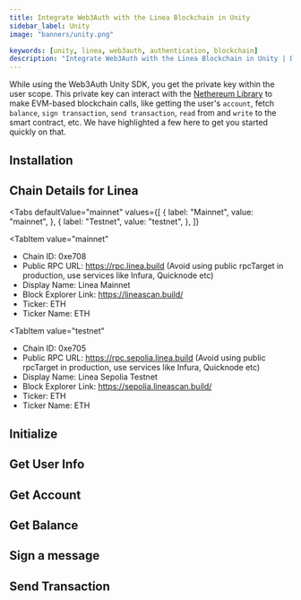 ```yaml
---
title: Integrate Web3Auth with the Linea Blockchain in Unity
sidebar_label: Unity
image: "banners/unity.png"

keywords: [unity, linea, web3auth, authentication, blockchain]
description: "Integrate Web3Auth with the Linea Blockchain in Unity | Documentation - Web3Auth"
---
```



<SEO
  title="Integrate Web3Auth with the Linea Blockchain in Unity"
  description="Integrate Web3Auth with the Linea Blockchain in Unity | Documentation - Web3Auth"
  image="https://web3auth.io/docs/banners/linea.png"
  slug="/connect-blockchain/evm/linea/unity"
/>

While using the Web3Auth Unity SDK, you get the private key within the user scope. This private key
can interact with the [Nethereum Library](https://nethereum.com/) to make EVM-based blockchain
calls, like getting the user's `account`, fetch `balance`, `sign transaction`, `send transaction`,
`read` from and `write` to the smart contract, etc. We have highlighted a few here to get you
started quickly on that.

## Installation

<InstallationSnippet />

## Chain Details for Linea

<Tabs
 defaultValue="mainnet"
  values={[
    { label: "Mainnet", value: "mainnet", },
    { label: "Testnet", value: "testnet", },
  ]}
>
<TabItem
  value="mainnet"
>

- Chain ID: 0xe708
- Public RPC URL: https://rpc.linea.build (Avoid using public rpcTarget in production, use services
  like Infura, Quicknode etc)
- Display Name: Linea Mainnet
- Block Explorer Link: https://lineascan.build/
- Ticker: ETH
- Ticker Name: ETH

</TabItem>

<TabItem
  value="testnet"
>

- Chain ID: 0xe705
- Public RPC URL: https://rpc.sepolia.linea.build (Avoid using public rpcTarget in production, use
  services like Infura, Quicknode etc)
- Display Name: Linea Sepolia Testnet
- Block Explorer Link: https://sepolia.lineascan.build/
- Ticker: ETH
- Ticker Name: ETH

</TabItem>
</Tabs>

## Initialize

<InitialisationSnippet />

## Get User Info

<UserInfoSnippet />

## Get Account

<GetAccountSnippet />

## Get Balance

<GetBalanceSnippet />

## Sign a message

<SignMessageSnippet />

## Send Transaction

<SendTransactionSnippet />
